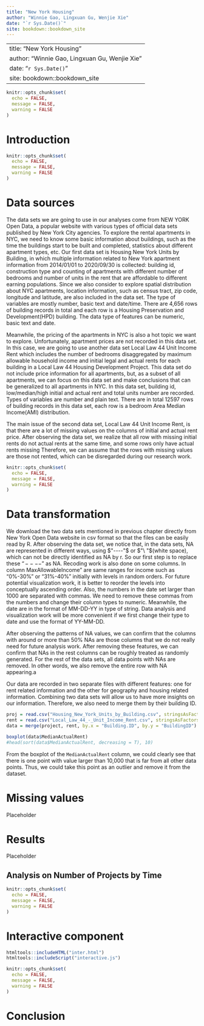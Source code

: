 ```yaml
--- 
title: "New York Housing"
author: "Winnie Gao, Lingxuan Gu, Wenjie Xie"
date: "`r Sys.Date()`"
site: bookdown::bookdown_site
---
```

--- 
title: "New York Housing"
author: "Winnie Gao, Lingxuan Gu, Wenjie Xie"
date: "`r Sys.Date()`"
site: bookdown::bookdown_site
---
```r
knitr::opts_chunk$set(
  echo = FALSE,
  message = FALSE,
  warning = FALSE
)
```

# Introduction


<!--chapter:end:index.Rmd-->

```r
knitr::opts_chunk$set(
  echo = FALSE,
  message = FALSE,
  warning = FALSE
)
```
# Data sources


The data sets we are going to use in our analyses come from NEW YORK Open Data, a popular website with various types of official data sets published by New York City agencies. To explore the rental apartments in NYC, we need to know some basic information about buildings, such as the time the buildings start to be built and completed, statistics about different apartment types, etc. Our first data set is Housing New York Units by Building, in which multiple information related to New York apartment information from 2014/01/01 to 2020/09/30 is collected: building id, construction type and counting of apartments with different number of bedrooms and number of units in the rent that are affordable to different earning populations. Since we also consider to explore spatial distribution about NYC apartments, location information, such as census tract, zip code, longitude and latitude, are also included in the data set. The type of variables are mostly number, basic text and date/time. There are 4,656 rows of building records in total and each row is a Housing Preservation and Development(HPD) building. The data type of features can be numeric, basic text and date.

Meanwhile, the pricing of the apartments in NYC is also a hot topic we want to explore. Unfortunately, apartment prices are not recorded in this data set. In this case, we are going to use another data set Local Law 44 Unit Income Rent which includes the number of bedrooms disaggregated by maximum allowable household income and initial legal and actual rents for each building in a Local Law 44 Housing Development Project. This data set do not include price information for all apartments, but, as a subset of all apartments, we can focus on this data set and make conclusions that can be generalized to all apartments in NYC. In this data set, building id, low/median/high initial and actual rent and total units number are recorded. Types of variables are number and plain text. There are in total 12597 rows of building records in this data set, each row is a bedroom Area Median Income(AMI) distribution.

The main issue of the second data set, Local Law 44 Unit Income Rent, is that there are a lot of missing values on the columns of initial and actual rent price. After observing the data set, we realize that all row with missing initial rents do not actual rents at the same time, and some rows only have actual rents missing Therefore, we can assume that the rows with missing values are those not rented, which can be disregarded during our research work. 


<!--chapter:end:02-data.Rmd-->

```r
knitr::opts_chunk$set(
  echo = FALSE,
  message = FALSE,
  warning = FALSE
)
```
# Data transformation

We download the two data sets mentioned in previous chapter directly from New York Open Data website in csv format so that the files can be easily read by R. After observing the data set, we notice that, in the data sets, NA are represented in different ways, using $"----"$ or $"\ "$(white space), which can not be directly identified as NA by r. So our first step is to replace these $“----”$ as NA. Recoding work is also done on some columns. In column MaxAllowableIncome” are same ranges for income such as "0%-30%" or "31%-40%" initially with levels in random orders. For future potential visualization work, it is better to reorder the levels into conceptually ascending order. Also, the numbers in the date set larger than 1000 are separated with commas. We need to remove these commas from the numbers and change their column types to numeric. Meanwhile, the date are in the format of MM-DD-YY in type of string. Data analysis and visualization work will be more convenient if we first change their type to date and use the format of YY-MM-DD.

After observing the patterns of NA values, we can confirm that the columns with around or more than 50% NAs are those columns that we do not really need for future analysis work. After removing these features, we can confirm that NAs in the rest columns can be roughly treated as randomly generated. For the rest of the data sets, all data points with NAs are removed. In other words, we also remove the entire row with NA appearing.a

Our data are recorded in two separate files with different features: one for rent related information and the other for geography and housing related information. Combining two data sets will allow us to have more insights on our information. Therefore, we also need to merge them by their building ID.

```r
proj = read.csv("Housing_New_York_Units_by_Building.csv", stringsAsFactors = TRUE, na.strings=c("----", "","NA"))
rent = read.csv("Local_Law_44_-_Unit_Income_Rent.csv", stringsAsFactors = TRUE, na.strings=c(" ", "","NA"))
data = merge(project, rent, by.x = "Building.ID", by.y = "BuildingID")

boxplot(data$MedianActualRent)
#head(sort(data$MedianActualRent, decreasing = T), 10)
```

From the boxplot of the `MedianActualRent` column, we could clearly see that there is one point with value larger than 10,000 that is far from all other data points. Thus, we could take this point as an outlier and remove it from the dataset.

<!--chapter:end:03-cleaning.Rmd-->


# Missing values

Placeholder



<!--chapter:end:04-missing.Rmd-->


# Results

Placeholder


## Analysis on Number of Projects by Time

<!--chapter:end:05-results.Rmd-->

```r
knitr::opts_chunk$set(
  echo = FALSE,
  message = FALSE,
  warning = FALSE
)
```
# Interactive component


```r
htmltools::includeHTML("inter.html")
htmltools::includeScript("interactive.js")
```

<!--chapter:end:06-interactive.Rmd-->

```r
knitr::opts_chunk$set(
  echo = FALSE,
  message = FALSE,
  warning = FALSE
)
```
# Conclusion


<!--chapter:end:07-conclusion.Rmd-->

